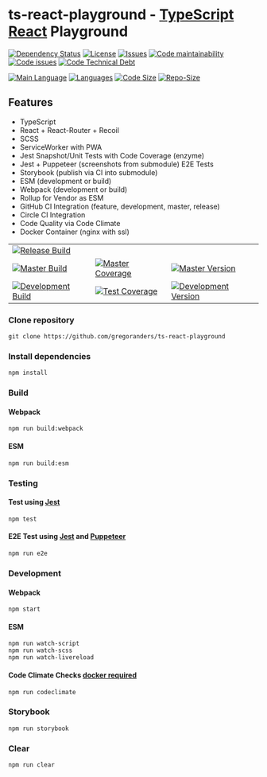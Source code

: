 
<Meta title="Docs|Intro" />

# ts-react-playground - [TypeScript](http://www.typescriptlang.org/) [React](https://reactjs.org/) Playground

[![Dependency Status][daviddm-image]][daviddm-url]
[![License][license-image]][license-url]
[![Issues][issues-image]][issues-url]
[![Code maintainability][code-maintainability-image]][code-maintainability-url] [![Code issues][code-issues-image]][code-issues-url] [![Code Technical Debt][code-tech-debt-image]][code-tech-debt-url]

[![Main Language](https://img.shields.io/github/languages/top/gregoranders/ts-react-playground)][code-metric-url] [![Languages](https://img.shields.io/github/languages/count/gregoranders/ts-react-playground)][code-metric-url] [![Code Size](https://img.shields.io/github/languages/code-size/gregoranders/ts-react-playground)][code-metric-url] [![Repo-Size](https://img.shields.io/github/repo-size/gregoranders/ts-react-playground)][code-metric-url]

## Features

* TypeScript
* React + React-Router + Recoil
* SCSS
* ServiceWorker with PWA
* Jest Snapshot/Unit Tests with Code Coverage (enzyme)
* Jest + Puppeteer (screenshots from submodule) E2E Tests
* Storybook (publish via CI into submodule)
* ESM (development or build)
* Webpack (development or build)
* Rollup for Vendor as ESM
* GitHub CI Integration (feature, development, master, release)
* Circle CI Integration
* Code Quality via Code Climate
* Docker Container (nginx with ssl)

| | | |
|-|-|-|
|[![Release Build][release-build-image]][release-url]|||
|[![Master Build][master-build-image]][master-url]|[![Master Coverage][master-coveralls-image]][master-coveralls-url]|[![Master Version][master-version-image]][master-version-url]|
|[![Development Build][development-build-image]][development-url]|[![Test Coverage][development-coveralls-image]][development-coveralls-url]|[![Development Version][development-version-image]][development-version-url]|


### Clone repository

```
git clone https://github.com/gregoranders/ts-react-playground
```

### Install dependencies

```
npm install
```

### Build

#### Webpack
```
npm run build:webpack
```
#### ESM
```
npm run build:esm
```

### Testing

#### Test using [Jest](https://jestjs.io/)

```
npm test
```

#### E2E Test using [Jest](https://jestjs.io/) and [Puppeteer](https://pptr.dev/)

```
npm run e2e
```

### Development

#### Webpack
```
npm start
```
#### ESM
```
npm run watch-script
npm run watch-scss
npm run watch-livereload
```
#### Code Climate Checks [docker required](docs/CODECLIMATE.md)
```
npm run codeclimate
```

### Storybook

```
npm run storybook
```

### Clear

```
npm run clear
```

[release-url]: https://github.com/gregoranders/ts-react-playground/releases
[master-url]: https://github.com/gregoranders/ts-react-playground/tree/master
[development-url]: https://github.com/gregoranders/ts-react-playground/tree/development
[repository-url]: https://github.com/gregoranders/ts-react-playground
[code-metric-url]: https://github.com/gregoranders/ts-react-playground/search?l=TypeScript
[travis-url]: https://travis-ci.org/gregoranders/ts-react-playground
[travis-image]: https://travis-ci.org/gregoranders/ts-react-playground.svg?branch=master
[daviddm-url]: https://david-dm.org/gregoranders/ts-react-playground
[daviddm-image]: https://david-dm.org/gregoranders/ts-react-playground.svg?branch=master
[license-url]: https://github.com/gregoranders/ts-react-playground/blob/master/LICENSE
[license-image]: https://img.shields.io/github/license/gregoranders/ts-react-playground.svg
[master-version-url]: https://github.com/gregoranders/ts-react-playground/blob/master/package.json
[master-version-image]: https://img.shields.io/github/package-json/v/gregoranders/ts-react-playground/master
[development-version-url]: https://github.com/gregoranders/ts-react-playground/blob/development/package.json
[development-version-image]: https://img.shields.io/github/package-json/v/gregoranders/ts-react-playground/development
[issues-url]: https://github.com/gregoranders/ts-react-playground/issues
[issues-image]: https://img.shields.io/github/issues-raw/gregoranders/ts-react-playground.svg
[release-build-image]: https://github.com/gregoranders/ts-react-playground/workflows/Release%20CI/badge.svg
[master-build-image]: https://github.com/gregoranders/ts-react-playground/workflows/Master%20CI/badge.svg
[development-build-image]: https://github.com/gregoranders/ts-react-playground/workflows/Development%20CI/badge.svg
[master-coveralls-url]: https://coveralls.io/github/gregoranders/ts-react-playground?branch=master
[master-coveralls-image]: https://img.shields.io/coveralls/github/gregoranders/ts-react-playground/master
[development-coveralls-image]: https://img.shields.io/coveralls/github/gregoranders/ts-react-playground/development
[development-coveralls-url]: https://coveralls.io/github/gregoranders/ts-react-playground?branch=development
[code-maintainability-url]: https://codeclimate.com/github/gregoranders/ts-react-playground/maintainability
[code-maintainability-image]: https://img.shields.io/codeclimate/maintainability/gregoranders/ts-react-playground
[code-issues-url]: https://codeclimate.com/github/gregoranders/ts-react-playground/maintainability
[code-issues-image]: https://img.shields.io/codeclimate/issues/gregoranders/ts-react-playground
[code-tech-debt-url]: https://codeclimate.com/github/gregoranders/ts-react-playground/maintainability
[code-tech-debt-image]: https://img.shields.io/codeclimate/tech-debt/gregoranders/ts-react-playground
[master-circleci-image]: https://circleci.com/gh/gregoranders/ts-react-playground/tree/master.svg?style=shield
[master-circleci-url]: https://app.circleci.com/pipelines/github/gregoranders/ts-react-playground?branch=master
[development-circleci-image]: https://circleci.com/gh/gregoranders/ts-react-playground/tree/development.svg?style=shield
[development-circleci-url]: https://app.circleci.com/pipelines/github/gregoranders/ts-react-playground?branch=development
